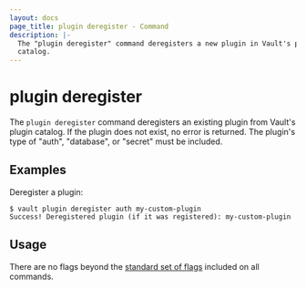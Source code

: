 ```yaml
---
layout: docs
page_title: plugin deregister - Command
description: |-
  The "plugin deregister" command deregisters a new plugin in Vault's plugin
  catalog.
---
```


# plugin deregister

The `plugin deregister` command deregisters an existing plugin from Vault's
plugin catalog. If the plugin does not exist, no error is returned. The plugin's
type of "auth", "database", or "secret" must be included.

## Examples

Deregister a plugin:

```shell-session
$ vault plugin deregister auth my-custom-plugin
Success! Deregistered plugin (if it was registered): my-custom-plugin
```

## Usage

There are no flags beyond the [standard set of flags](/docs/commands)
included on all commands.
